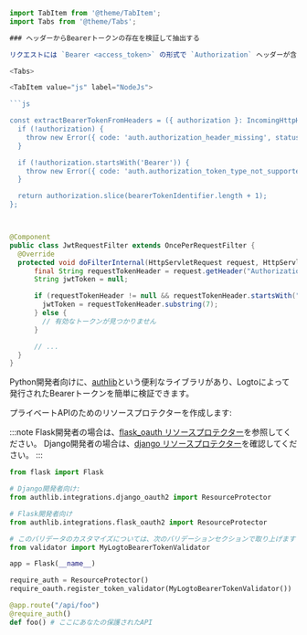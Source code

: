 ```javascript
import TabItem from '@theme/TabItem';
import Tabs from '@theme/Tabs';

### ヘッダーからBearerトークンの存在を検証して抽出する

リクエストには `Bearer <access_token>` の形式で `Authorization` ヘッダーが含まれている必要があります。 リクエストヘッダーからBearerトークンを抽出します:

<Tabs>

<TabItem value="js" label="NodeJs">

```js

const extractBearerTokenFromHeaders = ({ authorization }: IncomingHttpHeaders) => {
  if (!authorization) {
    throw new Error({ code: 'auth.authorization_header_missing', status: 401 });
  }

  if (!authorization.startsWith('Bearer')) {
    throw new Error({ code: 'auth.authorization_token_type_not_supported', status: 401 });
  }

  return authorization.slice(bearerTokenIdentifier.length + 1);
};
```

</TabItem>
<TabItem value="java" label="Java">

```java


@Component
public class JwtRequestFilter extends OncePerRequestFilter {
  @Override
  protected void doFilterInternal(HttpServletRequest request, HttpServletResponse response) throws ServletException, IOException {
      final String requestTokenHeader = request.getHeader("Authorization");
      String jwtToken = null;

      if (requestTokenHeader != null && requestTokenHeader.startsWith("Bearer ")) {
        jwtToken = requestTokenHeader.substring(7);
      } else {
        // 有効なトークンが見つかりません
      }

      // ...
  }
}

```

</TabItem>
<TabItem value="python" label="Python">

Python開発者向けに、[authlib](https://github.com/lepture/authlib)という便利なライブラリがあり、Logtoによって発行されたBearerトークンを簡単に検証できます。

プライベートAPIのためのリソースプロテクターを作成します:

:::note
Flask開発者の場合は、[flask_oauth リソースプロテクター](https://docs.authlib.org/en/latest/flask/2/resource-server.html)を参照してください。
Django開発者の場合は、[django リソースプロテクター](https://docs.authlib.org/en/latest/django/2/resource-server.html)を確認してください。
:::

```python
from flask import Flask

# Django開発者向け:
from authlib.integrations.django_oauth2 import ResourceProtector

# Flask開発者向け
from authlib.integrations.flask_oauth2 import ResourceProtector

# このバリデータのカスタマイズについては、次のバリデーションセクションで取り上げます
from validator import MyLogtoBearerTokenValidator

app = Flask(__name__)

require_auth = ResourceProtector()
require_oauth.register_token_validator(MyLogtoBearerTokenValidator())

@app.route("/api/foo")
@require_auth()
def foo() # ここにあなたの保護されたAPI
```

</TabItem>
</Tabs>